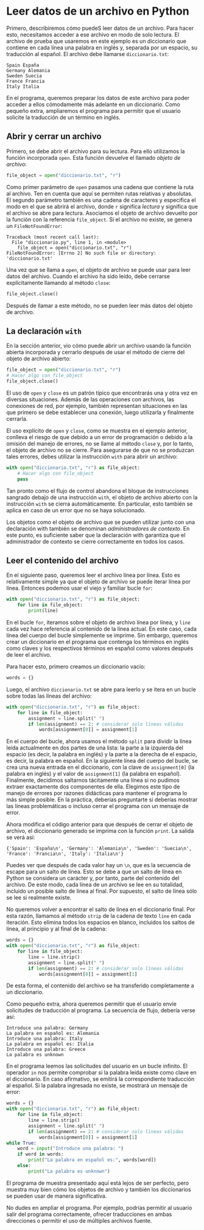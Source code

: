 # Leer datos de un archivo en Python

Primero, describiremos cómo puedeS leer datos de un archivo. Para hacer esto, necesitamos acceder a ese archivo en modo de solo lectura. El archivo de prueba que usaremos en este ejemplo es un diccionario que contiene en cada línea una palabra en inglés y, separada por un espacio, su traducción al español. El archivo debe llamarse `diccionario.txt`:

```plaintext filename=""
Spain España
Germany Alemania
Sweden Suecia
France Francia
Italy Italia
```

En el programa, queremos preparar los datos de este archivo para poder acceder a ellos cómodamente más adelante en un diccionario. Como pequeño extra, ampliaremos el programa para permitir que el usuario solicite la traducción de un término en inglés.

## Abrir y cerrar un archivo

Primero, se debe abrir el archivo para su lectura. Para ello utilizamos la función incorporada `open`. Esta función devuelve el llamado *objeto de archivo*:

```python filename="Python"
file_object = open("diccionario.txt", "r")
```

Como primer parámetro de `open` pasamos una cadena que contiene la ruta al archivo. Ten en cuenta que aquí se permiten rutas relativas y absolutas. El segundo parámetro también es una cadena de caracteres y especifica el modo en el que se abrirá el archivo, donde `r` significa *lectura* y significa que el archivo se abre para lectura. Asociamos el objeto de archivo devuelto por la función con la referencia `file_object`. Si el archivo no existe, se genera un `FileNotFoundError`:

```plaintext filename="Python"
Traceback (most recent call last):
  File "diccionario.py", line 1, in <module>
    file_object = open("diccionario.txt", "r")
FileNotFoundError: [Errno 2] No such file or directory: 'diccionario.txt'
```

Una vez que se llama a `open`, el objeto de archivo se puede usar para leer datos del archivo. Cuando el archivo ha sido leído, debe cerrarse explícitamente llamando al método `close`:

```python filename="Python"
file_object.close()
```

Después de llamar a este método, no se pueden leer más datos del objeto de archivo.

## La declaración `with`

En la sección anterior, vio cómo puede abrir un archivo usando la función abierta incorporada y cerrarlo después de usar el método de cierre del objeto de archivo abierto:

```python filename="Python"
file_object = open("diccionario.txt", "r")
# Hacer algo con file_object
file_object.close()
```

El uso de `open` y `close` es un patrón típico que encontrarás una y otra vez en diversas situaciones. Además de las operaciones con archivos, las conexiones de red, por ejemplo, también representan situaciones en las que primero se debe establecer una conexión, luego utilizarla y finalmente cerrarla.

El uso explícito de `open` y `close`, como se muestra en el ejemplo anterior, conlleva el riesgo de que debido a un error de programación o debido a la omisión del manejo de errores, no se llame al método `close` y, por lo tanto, el objeto de archivo no se cierre. Para asegurarse de que no se produzcan tales errores, debes utilizar la instrucción `with` para abrir un archivo:

```python filename="Python"
with open("diccionario.txt", "r") as file_object:
    # Hacer algo con file_object
    pass
```

Tan pronto como el flujo de control abandona el bloque de instrucciones sangrado debajo de una instrucción `with`, el objeto de archivo abierto con la instrucción `with` se cierra automáticamente. En particular, esto también se aplica en caso de un error que no se haya solucionado.

Los objetos como el objeto de archivo que se pueden utilizar junto con una declaración with también se denominan *administradores de contexto*. En este punto, es suficiente saber que la declaración with garantiza que el administrador de contexto se cierre correctamente en todos los casos.

## Leer el contenido del archivo

En el siguiente paso, queremos leer el archivo línea por línea. Esto es relativamente simple ya que el objeto de archivo se puede iterar línea por línea. Entonces podemos usar el viejo y familiar bucle `for`:

```python filename="Python"
with open("diccionario.txt", "r") as file_object:
    for line in file_object:
        print(line)
```

En el bucle `for`, iteramos sobre el objeto de archivo línea por línea, y `line` cada vez hace referencia al contenido de la línea actual. En este caso, cada línea del cuerpo del bucle simplemente se imprime. Sin embargo, queremos crear un diccionario en el programa que contenga los términos en inglés como claves y los respectivos términos en español como valores después de leer el archivo.

Para hacer esto, primero creamos un diccionario vacío:

```python filename="Python"
words = {}
```

Luego, el archivo `diccionario.txt` se abre para leerlo y se itera en un bucle sobre todas las líneas del archivo:

```python filename="Python"
with open("diccionario.txt", "r") as file_object:
    for line in file_object:
        assignment = line.split(" ")
        if len(assignment) == 2: # considerar solo líneas válidas
            words[assignment[0]] = assignment[1]
```

En el cuerpo del bucle, ahora usamos el método `split` para dividir la línea leída actualmente en dos partes de una lista: la parte a la izquierda del espacio (es decir, la palabra en inglés) y la parte a la derecha de el espacio, es decir, la palabra en español. En la siguiente línea del cuerpo del bucle, se crea una nueva entrada en el diccionario, con la clave de `assignment[0]` (la palabra en inglés) y el valor de `assignment[1]` (la palabra en español). Finalmente, decidimos saltarnos tácitamente una línea si no pudimos extraer exactamente dos componentes de ella. Elegimos este tipo de manejo de errores por razones didácticas para mantener el programa lo más simple posible. En la práctica, deberías preguntarte si deberías mostrar las líneas problemáticas o incluso cerrar el programa con un mensaje de error.

Ahora modifica el código anterior para que después de cerrar el objeto de archivo, el diccionario generado se imprima con la función `print`. La salida se verá así:

```plaintext filename="Salida"
{'Spain': 'España\n', 'Germany': 'Alemania\n', 'Sweden': 'Suecia\n', 'France': 'Francia\n', 'Italy': 'Italia\n'}
```

Puedes ver que después de cada valor hay un `\n`, que es la secuencia de escape para un salto de línea. Esto se debe a que un salto de línea en Python se considera un carácter y, por tanto, parte del contenido del archivo. De este modo, cada línea de un archivo se lee en su totalidad, incluido un posible salto de línea al final. Por supuesto, el salto de línea sólo se lee si realmente existe.

No queremos volver a encontrar el salto de línea en el diccionario final. Por esta razón, llamamos al método `strip` de la cadena de texto `line` en cada iteración. Esto elimina todos los espacios en blanco, incluidos los saltos de línea, al principio y al final de la cadena:

```python filename="Python"
words = {}
with open("diccionario.txt", "r") as file_object:
    for line in file_object:
        line = line.strip()
        assignment = line.split(" ")
        if len(assignment) == 2: # considerar solo líneas válidas
            words[assignment[0]] = assignment[1]
```

De esta forma, el contenido del archivo se ha transferido completamente a un diccionario.

Como pequeño extra, ahora queremos permitir que el usuario envíe solicitudes de traducción al programa. La secuencia de flujo, debería verse así:

```plaintext filename="Terminal"
Introduce una palabra: Germany
La palabra en español es: Alemania
Introduce una palabra: Italy
La palabra en español es: Italia
Introduce una palabra: Greece
La palabra es unknown
```

En el programa leemos las solicitudes del usuario en un bucle infinito. El operador `in` nos permite comprobar si la palabra leída existe como clave en el diccionario. En caso afirmativo, se emitirá la correspondiente traducción al español. Si la palabra ingresada no existe, se mostrará un mensaje de error:

```python filename="Python"
words = {}
with open("diccionario.txt", "r") as file_object:
    for line in file_object:
        line = line.strip()
        assignment = line.split(" ")
        if len(assignment) == 2: # considerar solo líneas válidas
            words[assignment[0]] = assignment[1]
while True:
    word = input("Introduce una palabra: ")
    if word in words:
        print("La palabra en español es:", words[word])
    else:
        print("La palabra es unknown")
```

El programa de muestra presentado aquí está lejos de ser perfecto, pero muestra muy bien cómo los objetos de archivo y también los diccionarios se pueden usar de manera significativa.

No dudes en ampliar el programa. Por ejemplo, podrías permitir al usuario salir del programa correctamente, ofrecer traducciones en ambas direcciones o permitir el uso de múltiples archivos fuente.

